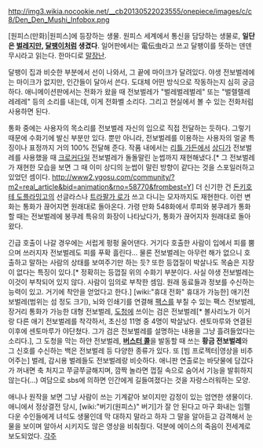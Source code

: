 http://img3.wikia.nocookie.net/__cb20130522023555/onepiece/images/c/c8/Den_Den_Mushi_Infobox.png

[원피스(만화)|원피스]에 등장하는 생물. 원피스 세계에서 통신을 담당하는 생물로, '''일단은 [[벌레]]지만, [[달팽이]]처럼 생겼다'''. 일어판에서는 電伝虫라고 쓰고 달팽이를 뜻하는 덴덴무시라고 읽는다. 한마디로 [[말장난]].

달팽이 집과 비슷한 부분에서 선이 나와서, 그 끝에 마이크가 달려있다. 야생 전보벌레에는 마이크가 없지만, 인간들이 달아서 쓴다. 도대체 어떤 방식으로 작동하는지 심히 궁금하다. 애니메이션판에서는 전화가 왔을 때 전보벌레가 "벌레벌레벌레" 또는 "벌렐렐레레레레" 등의 소리를 내는데, 이게 전화벨 소리다. 그리고 현실에서 볼 수 있는 전화처럼 사용하면 된다. 

통화 중에는 사용자의 목소리를 전보벌레 자신의 입으로 직접 전달하는 듯하다. 그렇기 때문에 수화기에 발신 부분만 있다. 뿐만 아니라, 전보벌레를 이용하는 사용자의 얼굴 특징이나 표정까지 거의 100% 전달해 준다. 작품 내에서는 [[리틀 가든]]에서 [[상디]]가 전보벌레를 사용했을 때 [[크로커다일]] 전보벌레가 돌돌말린 눈썹까지 재현해냈다.[* 그 전보벌레가 재현한 모습을 보면 그 때 이미 상디의 눈썹이 말린 방향이 같다는 것을 스포일러하고 있었던 셈이다. http://www2.ygosu.com/community/?m2=real_article&bid=animation&rno=58770&frombest=Y] 더 신기한 건 [[돈키호테 도플라밍고]]의 선글라스나 [[트라팔가 로]]가 쓰고 다니는 모자까지도 재현한다. 이런 변화는 통화가 끊어지면 원래대로 돌아온다. 가령 만화 548화에서 루피와 봉쿠레가 통화할 때는 전보벌레에 봉쿠레 특유의 화장이 나타났다가, 통화가 끊어지자 원래대로 돌아왔다.
 
긴급 호출이 나갈 경우에는 서럽게 펑펑 울어댄다. 거기다 호출한 사람이 입에서 피를 뿜으며 쓰러지자 전보벌레도 피를 푸확 흘린다... 물론 전보벌레는 아무런 해가 없으니 호출하고 말하는 사람의 상태를 보여주기만 하는 듯?  또한 등껍질이 박살나도 목숨은 지장이 없다는 특징이 있다.[* 정확히는 등껍질 위의 수화기 부분이다. 사실 야생 전보벌레는 이것이 부착되어 있지 않다. 사람이 임의로 부착한 셈임. 원래 동료들과 정보를 수신하는 능력이 있고. 거기에 착안을 얻었다고 한다.] [wiki:"휴대 전화" 휴대가 가능한] 애기전보벌레(범위는 섬 정도 크기), 뇌와 인쇄기를 연결해 [[팩스]]를 부칠 수 있는 팩스 전보벌레, 장거리 통화가 가능한 대형 전보벌레, [[도청]]에 쓰이는 검은 전보벌레[* 볼사리노가 이거랑 다른 애기 전보벌레를 착각하서, 초신성 11명 중 4명이 박살났다. 센토마루와 연결된 이후에 센토마루가 야단쳤다. 그가 검은 전보벌레를 설명하는 내용을 그냥 흘려들었다는 소리다.], 그 도청을 막는 하얀 전보벌레, '''[[버스터 콜]]'''을 발동할 때 쓰는 '''황금 전보벌레'''와 그 신호를 수신하는 백은 전보벌레 등 다양한 종류가 있다. 또 [빔 프로젝터|영상을 비추어주는] 벌레, 감시용 벌레들도 전보벌레랑 비슷하다. 애니판 연출로는 바닷물에 담갔다가 꺼내면 축 처지고 쭈글쭈글해지며, 깜짝 놀라면 껍질 속으로 숨어서 기능을 발휘하지 않는다(…) 여담으로 sbs에 의하면 인간에게 길들여졌다는 것을 자랑스러워하는 모양.

애니나 원작을 보면 그냥 사람이 쓰는 기계같아 보이지만 감정이 있는 엄연한 생물이다. 애니에서 정상결전 당시, [wiki:"버기(원피스)" 버기]가 잘 안 된다고 마구 화내는 임펠 다운 수인들에게 녀석도 생물인데 막 대하지 말라고 하자 그 말을 알아듣고 감격해서 눈물을 보이며 알아서 시키지도 않은 영상을 비춰줬다. 덕분에 에이스의 죽음이 전세계로 보도되었다.
[[각주]]
